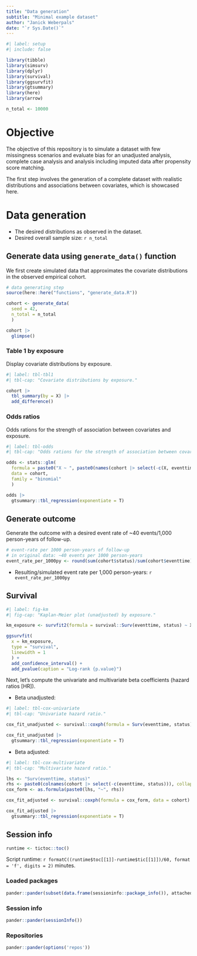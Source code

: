 ```yaml
---
title: "Data generation"
subtitle: "Minimal example dataset"
author: "Janick Weberpals"
date: "`r Sys.Date()`"
---
```


```r
#| label: setup
#| include: false

library(tibble)
library(simsurv)
library(dplyr)
library(survival)
library(ggsurvfit)
library(gtsummary)
library(here)
library(arrow)

n_total <- 10000
```

# Objective

The objective of this repository is to simulate a dataset with few missingness scenarios and evaluate bias for an unadjusted analysis, complete case analysis and analysis including imputed data after propensity score matching.

The first step involves the generation of a complete dataset with realistic distributions and associations between covariates, which is showcased here.

# Data generation

-   The desired distributions as observed in the dataset.
-   Desired overall sample size: `r n_total`

## Generate data using `generate_data()` function

We first create simulated data that approximates the covariate distributions in the observed empirical cohort.

```r
# data generating step
source(here::here("functions", "generate_data.R"))

cohort <- generate_data(
  seed = 42, 
  n_total = n_total
  )

cohort |> 
  glimpse()
```

### Table 1 by exposure

Display covariate distributions by exposure.

```r
#| label: tbl-tbl1
#| tbl-cap: "Covariate distributions by exposure."

cohort |> 
  tbl_summary(by = X) |> 
  add_difference()
```

### Odds ratios

Odds rations for the strength of association between covariates and exposure.

```r
#| label: tbl-odds
#| tbl-cap: "Odds rations for the strength of association between covariates and exposure."

odds <- stats::glm(
  formula = paste0("X ~ ", paste0(names(cohort |> select(-c(X, eventtime, status))), collapse = " + ")),
  data = cohort,
  family = "binomial"
  )

odds |> 
  gtsummary::tbl_regression(exponentiate = T)
```

## Generate outcome

Generate the outcome with a desired event rate of ~40 events/1,000 person-years of follow-up.

```r
# event-rate per 1000 person-years of follow-up
# in original data: ~40 events per 1000 person-years
event_rate_per_1000py <- round(sum(cohort$status)/sum(cohort$eventtime)*1000, 2)
```

-   Resulting/simulated event rate per 1,000 person-years: `r event_rate_per_1000py`

## Survival

```r
#| label: fig-km
#| fig-cap: "Kaplan-Meier plot (unadjusted) by exposure."

km_exposure <- survfit2(formula = survival::Surv(eventtime, status) ~ X, data = cohort)

ggsurvfit(
  x = km_exposure, 
  type = "survival",
  linewidth = 1
  ) +
  add_confidence_interval() +
  add_pvalue(caption = "Log-rank {p.value}")
```

Next, let's compute the univariate and multivariate beta coefficients (hazard ratios [HR]).

-   Beta unadjusted:

```r
#| label: tbl-cox-univariate
#| tbl-cap: "Univariate hazard ratio."

cox_fit_unadjusted <- survival::coxph(formula = Surv(eventtime, status) ~ X, data = cohort)

cox_fit_unadjusted |>  
  gtsummary::tbl_regression(exponentiate = T)
```

-   Beta adjusted:

```r
#| label: tbl-cox-multivariate
#| tbl-cap: "Multivariate hazard ratio."

lhs <- "Surv(eventtime, status)"
rhs <- paste0(colnames(cohort |> select(-c(eventtime, status))), collapse = " + ")
cox_form <- as.formula(paste0(lhs, "~", rhs))

cox_fit_adjusted <- survival::coxph(formula = cox_form, data = cohort)

cox_fit_adjusted |>  
  gtsummary::tbl_regression(exponentiate = T)
```

## Session info

```r
runtime <- tictoc::toc()
```

Script runtime: `r formatC((runtime$toc[[1]]-runtime$tic[[1]])/60, format = 'f', digits = 2)` minutes.

::: panel-tabset
### Loaded packages

```r
pander::pander(subset(data.frame(sessioninfo::package_info()), attached==TRUE, c(package, loadedversion)))
```

### Session info

```r
pander::pander(sessionInfo())
```

### Repositories

```r
pander::pander(options('repos'))
```
:::
